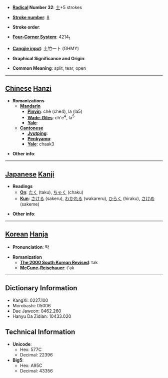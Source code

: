 * '''[[Wiktionary:Chinese radical index| Radical]] Number 32''': [[Wiktionary:Chinese radical index 土|土]]+5 strokes

* '''[[Wiktionary:Chinese total strokes index|Stroke number]]''': [[Wiktionary:Chinese total strokes index 8|8]]

* '''Stroke order''': 

* '''[[Wiktionary:Chinese four corner index|Four-Corner System]]''': 4214<sub>1</sub>

* '''[[Wiktionary:Chinese Cangjie index|Cangjie input]]''': 土竹一卜 (GHMY)

* '''Graphical Significance and Origin''': 

* '''Common Meaning''': split, tear, open

----

== [[Chinese]] [[Hanzi]] ==

* '''Romanizations'''
** '''[[Mandarin]]'''
*** '''[[Pinyin]]''': chè (che4), la (la5)
*** '''[[Wade-Giles]]''': ch'e<sup>4</sup>, la<sup>5</sup>
*** '''[[Yale]]''': 
** '''[[Cantonese]]'''
*** '''[[Jyutping]]''':
*** '''[[Penkyamp]]''': 
*** '''[[Yale]]''': chaak3

* '''Other info''': 

----

== [[Japanese]] [[Kanji]] ==

* '''Readings'''
** '''[[On]]''': [[たく]] (taku), [[ちゃく]] (chaku)
** '''[[Kun]]''': [[さける]] (sakeru), [[わかれる]] (wakareru), [[ひらく]] (hiraku), [[さけめ]] (sakeme)

* '''Other info''':  

----

== [[Korean]] [[Hanja]] ==

* '''Pronunciation''': 탁

* '''Romanization'''
** '''[[The 2000 South Korean Revised Romanization|The 2000 South Korean Revised]]''': tak
** '''[[McCune-Reischauer]]''': t'ak

----

== Dictionary Information ==

* KangXi: 0227.100
* Morobashi: 05006
* Dae Jaweon: 0462.260
* Hanyu Da Zidian: 10433.020

== Technical Information ==

* '''Unicode''':
** Hex: 577C
** Decimal: 22396
* '''Big5''':
** Hex: A95C
** Decimal: 43356